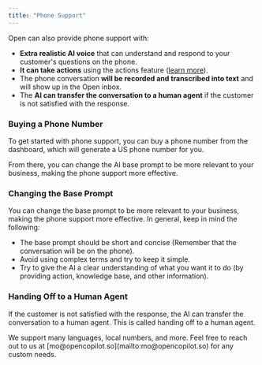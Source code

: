 ```yaml
---
title: "Phone Support"
---
```


Open can also provide phone support with:

- **Extra realistic AI voice** that can understand and respond to your customer's questions on the phone.
- **It can take actions** using the actions feature ([learn more](/taking-action)).
- The phone conversation **will be recorded and transcribed into text** and will show up in the Open inbox.
- The **AI can transfer the conversation to a human agent** if the customer is not satisfied with the response.

### Buying a Phone Number

To get started with phone support, you can buy a phone number from the dashboard, which will generate a US phone number for you.

From there, you can change the AI base prompt to be more relevant to your business, making the phone support more effective.

### Changing the Base Prompt

You can change the base prompt to be more relevant to your business, making the phone support more effective. In general, keep in mind the following:

- The base prompt should be short and concise (Remember that the conversation will be on the phone).
- Avoid using complex terms and try to keep it simple.
- Try to give the AI a clear understanding of what you want it to do (by providing action, knowledge base, and other information).

### Handing Off to a Human Agent

If the customer is not satisfied with the response, the AI can transfer the conversation to a human agent. This is called handing off to a human agent.

<Info>
We support many languages, local numbers, and more. Feel free to reach out to us at [mo@opencopilot.so](mailto:mo@opencopilot.so) for any custom needs.
</Info>
